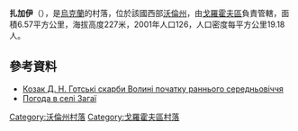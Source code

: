 {{coord|50|36|28|N|25|3|50|E|scale:30000|display=title}}

'''扎加伊'''（{{lang-uk|Загаї}}），是[[烏克蘭|烏克蘭]]的村落，位於該國西部[[沃倫州|沃倫州]]，由[[戈羅霍夫區|戈羅霍夫區]]負責管轄，面積6.57平方公里，海拔高度227米，2001年人口126，人口密度每平方公里19.18人。

==參考資料==
* [http://vf-ndc-oasu.ucoz.ru/publ/kozak_d_n_gotski_skarbi_volini_pochatku_rannogo_serednovichchja/20-1-0-192 Козак Д. Н. Готські скарби Волині початку раннього середньовіччя] {{Wayback|url=http://vf-ndc-oasu.ucoz.ru/publ/kozak_d_n_gotski_skarbi_volini_pochatku_rannogo_serednovichchja/20-1-0-192 |date=20170312232745 }}
* [http://weather.in.ua/ua/volynskaja/8141 Погода в селі Загаї] {{Wayback|url=http://weather.in.ua/ua/volynskaja/8141 |date=20160305102514 }}

[[Category:沃倫州村落|Category:沃倫州村落]]
[[Category:戈羅霍夫區村落|Category:戈羅霍夫區村落]]


{{Volyn-geo-stub}}